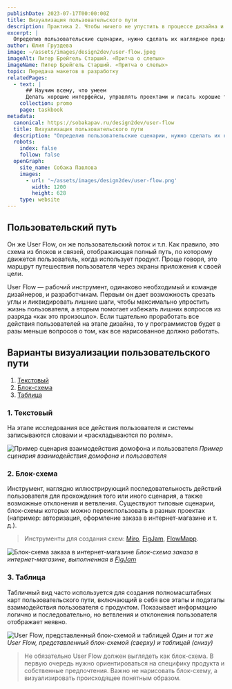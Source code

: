 ```yaml
---
publishDate: 2023-07-17T00:00:00Z
title: Визуализация пользовательского пути
description: Практика 2. Чтобы ничего не упустить в процессе дизайна и разработки
excerpt: |
  Определив пользовательские сценарии, нужно сделать их наглядное представление — пользовательский путь. 
author: Юлия Груздева
image: ~/assets/images/design2dev/user-flow.jpeg
imageAlt: Питер Брейгель Старший. «Притча о слепых»
imageName: Питер Брейгель Старший. «Притча о слепых»
topic: Передача макетов в разработку
relatedPages:
  - text: |
      ## Научим всему, что умеем
      Делать хорошие интерфейсы, управлять проектами и писать хорошие тексты.
    collection: promo
    page: taskbook
metadata:
  canonical: https://sobakapav.ru/design2dev/user-flow
  title: Визуализация пользовательского пути
  description: "Определив пользовательские сценарии, нужно сделать их наглядное представление — пользовательский путь, User Flow"
  robots:
    index: false
    follow: false
  openGraph:
    site_name: Собака Павлова
    images:
      - url: '~/assets/images/design2dev/user-flow.png'
        width: 1200
        height: 628
    type: website
---
```



## Пользовательский путь

Он же User Flow, он же пользовательский поток и т.п. Как правило, это схема из блоков и связей, отображающая полный путь, по которому движется пользователь, когда использует продукт. Проще говоря, это маршрут путешествия пользователя через экраны приложения к своей цели.

User Flow — рабочий инструмент, одинаково необходимый и команде дизайнеров, и разработчикам. Первым он дает возможность срезать углы и ликвидировать лишние шаги, чтобы максимально упростить жизнь пользователя, а вторым помогает избежать лишних вопросов из разряда «как это произошло». Если тщательно проработать все действия пользователей на этапе дизайна, то у программистов будет в разы меньше вопросов о том, как все нарисованное должно работать.

## Варианты визуализации пользовательского пути

1. [Текстовый](#anchor1)
2. [Блок-схема](#anchor2)
3. [Таблица](#anchor3)

### <a name="anchor1"></a> 1. Текстовый

На этапе исследования все действия пользователя и системы записываются словами и «раскладываются по ролям».

![Пример сценария взаимодействия домофона и пользователя](~/assets/images/design2dev/dd2-1.png)
_Пример сценария взаимодействия домофона и пользователя_

### <a name="anchor2"></a> 2. Блок-схема

Инструмент, наглядно иллюстрирующий последовательность действий пользователя для прохождения того или иного сценария, а также возможные отклонения и ветвления. Существуют типовые сценарии, блок-схемы которых можно переиспользовать в разных проектах (например: авторизация, оформление заказа в интернет-магазине и т. д.).

>Инструменты для создания схем: [Miro](https://miro.com/templates/user-flow/), [FigJam](https://www.figma.com/figjam/), [FlowMapp](https://www.flowmapp.com/).

![Блок-схема заказа в интернет-магазине](~/assets/images/design2dev/dd2-2.png)
_Блок-схема заказа в интернет-магазине, выполненная в [FigJam](https://www.figma.com/figjam/)_

### <a name="anchor3"></a> 3. Таблица

Табличный вид часто используется для создания полномасштабных карт пользовательского пути, включающий в себя все этапы и подэтапы взаимодействия пользователя с продуктом. Показывает информацию логично и последовательно, но ветвления и отклонения пользователя отображает неявно.

![User Flow, представленный блок-схемой и таблицей](~/assets/images/design2dev/dd2-3.png)
_Один и тот же User Flow, представленный блок-схемой (сверху) и таблицей (снизу)_

>Не обязательно User Flow должен выглядеть как блок-схема. В первую очередь нужно ориентироваться на специфику продукта и собственные предпочтения. Важно не нарисовать блок-схему, а визуализировать происходящее понятным образом.

